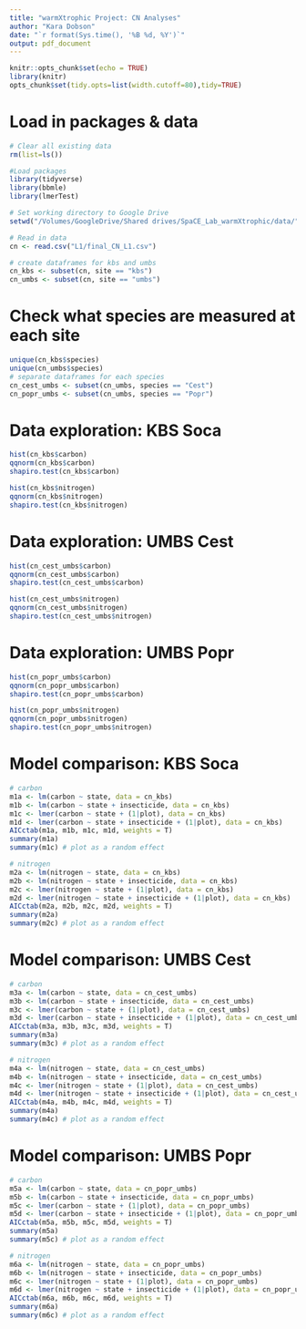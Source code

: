 ```yaml
---
title: "warmXtrophic Project: CN Analyses"
author: "Kara Dobson"
date: "`r format(Sys.time(), '%B %d, %Y')`"
output: pdf_document
---
```


```r
knitr::opts_chunk$set(echo = TRUE)
library(knitr)
opts_chunk$set(tidy.opts=list(width.cutoff=80),tidy=TRUE)
```

# Load in packages & data
```r
# Clear all existing data
rm(list=ls())

#Load packages
library(tidyverse)
library(bbmle)
library(lmerTest)

# Set working directory to Google Drive
setwd("/Volumes/GoogleDrive/Shared drives/SpaCE_Lab_warmXtrophic/data/")

# Read in data
cn <- read.csv("L1/final_CN_L1.csv")

# create dataframes for kbs and umbs
cn_kbs <- subset(cn, site == "kbs")
cn_umbs <- subset(cn, site == "umbs")
```

# Check what species are measured at each site
```r
unique(cn_kbs$species)
unique(cn_umbs$species)
# separate dataframes for each species
cn_cest_umbs <- subset(cn_umbs, species == "Cest")
cn_popr_umbs <- subset(cn_umbs, species == "Popr")
```

\pagebreak

# Data exploration: KBS Soca
```r
hist(cn_kbs$carbon)
qqnorm(cn_kbs$carbon)
shapiro.test(cn_kbs$carbon)

hist(cn_kbs$nitrogen)
qqnorm(cn_kbs$nitrogen)
shapiro.test(cn_kbs$nitrogen)
```

# Data exploration: UMBS Cest
```r
hist(cn_cest_umbs$carbon)
qqnorm(cn_cest_umbs$carbon)
shapiro.test(cn_cest_umbs$carbon)

hist(cn_cest_umbs$nitrogen)
qqnorm(cn_cest_umbs$nitrogen)
shapiro.test(cn_cest_umbs$nitrogen)
```

# Data exploration: UMBS Popr
```r
hist(cn_popr_umbs$carbon)
qqnorm(cn_popr_umbs$carbon)
shapiro.test(cn_popr_umbs$carbon)

hist(cn_popr_umbs$nitrogen)
qqnorm(cn_popr_umbs$nitrogen)
shapiro.test(cn_popr_umbs$nitrogen)
```

\pagebreak

# Model comparison: KBS Soca
```r
# carbon
m1a <- lm(carbon ~ state, data = cn_kbs)
m1b <- lm(carbon ~ state + insecticide, data = cn_kbs)
m1c <- lmer(carbon ~ state + (1|plot), data = cn_kbs)
m1d <- lmer(carbon ~ state + insecticide + (1|plot), data = cn_kbs)
AICctab(m1a, m1b, m1c, m1d, weights = T)
summary(m1a)
summary(m1c) # plot as a random effect

# nitrogen
m2a <- lm(nitrogen ~ state, data = cn_kbs)
m2b <- lm(nitrogen ~ state + insecticide, data = cn_kbs)
m2c <- lmer(nitrogen ~ state + (1|plot), data = cn_kbs)
m2d <- lmer(nitrogen ~ state + insecticide + (1|plot), data = cn_kbs)
AICctab(m2a, m2b, m2c, m2d, weights = T)
summary(m2a)
summary(m2c) # plot as a random effect
```

# Model comparison: UMBS Cest
```r
# carbon
m3a <- lm(carbon ~ state, data = cn_cest_umbs)
m3b <- lm(carbon ~ state + insecticide, data = cn_cest_umbs)
m3c <- lmer(carbon ~ state + (1|plot), data = cn_cest_umbs)
m3d <- lmer(carbon ~ state + insecticide + (1|plot), data = cn_cest_umbs)
AICctab(m3a, m3b, m3c, m3d, weights = T)
summary(m3a)
summary(m3c) # plot as a random effect

# nitrogen
m4a <- lm(nitrogen ~ state, data = cn_cest_umbs)
m4b <- lm(nitrogen ~ state + insecticide, data = cn_cest_umbs)
m4c <- lmer(nitrogen ~ state + (1|plot), data = cn_cest_umbs)
m4d <- lmer(nitrogen ~ state + insecticide + (1|plot), data = cn_cest_umbs)
AICctab(m4a, m4b, m4c, m4d, weights = T)
summary(m4a)
summary(m4c) # plot as a random effect
```

# Model comparison: UMBS Popr
```r
# carbon
m5a <- lm(carbon ~ state, data = cn_popr_umbs)
m5b <- lm(carbon ~ state + insecticide, data = cn_popr_umbs)
m5c <- lmer(carbon ~ state + (1|plot), data = cn_popr_umbs)
m5d <- lmer(carbon ~ state + insecticide + (1|plot), data = cn_popr_umbs)
AICctab(m5a, m5b, m5c, m5d, weights = T)
summary(m5a)
summary(m5c) # plot as a random effect

# nitrogen
m6a <- lm(nitrogen ~ state, data = cn_popr_umbs)
m6b <- lm(nitrogen ~ state + insecticide, data = cn_popr_umbs)
m6c <- lmer(nitrogen ~ state + (1|plot), data = cn_popr_umbs)
m6d <- lmer(nitrogen ~ state + insecticide + (1|plot), data = cn_popr_umbs)
AICctab(m6a, m6b, m6c, m6d, weights = T)
summary(m6a)
summary(m6c) # plot as a random effect
```




